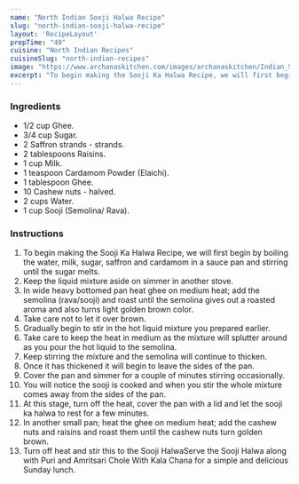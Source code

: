 ---
name: "North Indian Sooji Halwa Recipe"
slug: "north-indian-sooji-halwa-recipe"
layout: 'RecipeLayout'
prepTime: "40"
cuisine: "North Indian Recipes"
cuisineSlug: "north-indian-recipes"
image: "https://www.archanaskitchen.com/images/archanaskitchen/Indian_Sweets_Mithai/Sooji_Halwa_Recipe-1.jpg"
excerpt: "To begin making the Sooji Ka Halwa Recipe, we will first begin by boiling the water, milk, sugar, saffron and cardamom in a sauce pan and stirring until the sugar melts"
---

### Ingredients

- 1/2 cup Ghee.
- 3/4 cup Sugar.
- 2 Saffron strands - strands.
- 2 tablespoons Raisins.
- 1 cup Milk.
- 1 teaspoon Cardamom Powder (Elaichi).
- 1 tablespoon Ghee.
- 10 Cashew nuts - halved.
- 2 cups Water.
- 1 cup Sooji (Semolina/ Rava).

### Instructions

1. To begin making the Sooji Ka Halwa Recipe, we will first begin by boiling the water, milk, sugar, saffron and cardamom in a sauce pan and stirring until the sugar melts.
1. Keep the liquid mixture aside on simmer in another stove.
1. In wide heavy bottomed pan heat ghee on medium heat; add the semolina (rava/sooji) and roast until the semolina gives out a roasted aroma and also turns light golden brown color.
1. Take care not to let it over brown.
1. Gradually begin to stir in the hot liquid mixture you prepared earlier.
1. Take care to keep the heat in medium as the mixture will splutter around as you pour the hot liquid to the semolina.
1. Keep stirring the mixture and the semolina will continue to thicken.
1. Once it has thickened it will begin to leave the sides of the pan.
1. Cover the pan and simmer for a couple of minutes stirring occasionally.
1. You will notice the sooji is cooked and when you stir the whole mixture comes away from the sides of the pan.
1. At this stage, turn off the heat, cover the pan with a lid and let the sooji ka halwa to rest for a few minutes.
1. In another small pan; heat the ghee on medium heat; add the cashew nuts and raisins and roast them until the cashew nuts turn golden brown.
1. Turn off heat and stir this to the Sooji HalwaServe the Sooji Halwa along with Puri and Amritsari Chole With Kala Chana for a simple and delicious Sunday lunch.

